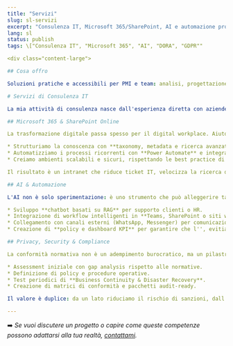 ```yaml
---
title: "Servizi"
slug: sl-servizi
excerpt: "Consulenza IT, Microsoft 365/SharePoint, AI e automazione processi."
lang: sl
status: publish
tags: \["Consulenza IT", "Microsoft 365", "AI", "DORA", "GDPR""

<div class="content-large">

## Cosa offro

Soluzioni pratiche e accessibili per PMI e team: analisi, progettazione e delivery.

# Servizi di Consulenza IT

La mia attività di consulenza nasce dall'esperienza diretta con aziende di diversi settori - in particolare **banche, manifatturiero e telco** - dove ho avuto modo di accompagnare team e direzioni IT nell'adozione di nuove tecnologie e nell'', ma percorsi concreti che uniscono analisi, prototipazione veloce, test continui e supporto operativo fino alla messa in produzione. L'obiettivo è sempre lo stesso: **portare valore misurabile in tempi rapidi**, riducendo rischi e complessità.

## Microsoft 365 & SharePoint Online

La trasformazione digitale passa spesso per il digital workplace. Aiuto le aziende a **disegnare e realizzare intranet aziendali** che non siano semplici bacheche, ma strumenti quotidiani di lavoro.

* Strutturiamo la conoscenza con **taxonomy, metadata e ricerca avanzata**.
* Automatizziamo i processi ricorrenti con **Power Automate** e integrazioni verso SAP/ERP.
* Creiamo ambienti scalabili e sicuri, rispettando le best practice di **governance e compliance**.

Il risultato è un intranet che riduce ticket IT, velocizza la ricerca di documenti e migliora la collaborazione tra reparti.

## AI & Automazione

L'AI non è solo sperimentazione: è uno strumento che può alleggerire task ripetitivi e dare ai team più tempo per attività ad alto valore.

* Sviluppo **chatbot basati su RAG** per supporto clienti o HR.
* Integrazione di workflow intelligenti in **Teams, SharePoint o siti web**.
* Collegamento con canali esterni (WhatsApp, Messenger) per comunicazioni omnicanale.
* Creazione di **policy e dashboard KPI** per garantire che l'', evitiamo l'effetto moda e puntiamo a soluzioni stabili, sicure e auditabili.

## Privacy, Security & Compliance

La conformità normativa non è un adempimento burocratico, ma un pilastro per la resilienza e la reputazione aziendale. Ho supportato clienti regolamentati nel percorso verso **DORA, NIS2 e GDPR**, preparando la documentazione necessaria e affiancando i team durante gli audit.

* Assessment iniziale con gap analysis rispetto alle normative.
* Definizione di policy e procedure operative.
* Test periodici di **Business Continuity & Disaster Recovery**.
* Creazione di matrici di conformità e pacchetti audit-ready.

Il valore è duplice: da un lato riduciamo il rischio di sanzioni, dall'', senza dover creare strutture interne complesse.

---
```


➡️ *Se vuoi discutere un progetto o capire come queste competenze possono adattarsi alla tua realtà, [contattami](/contact).*

</div>